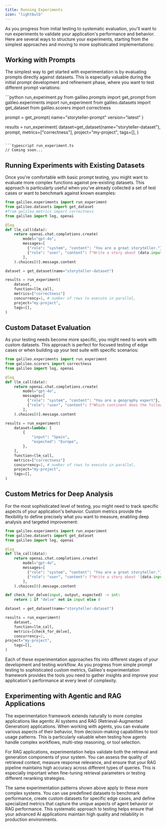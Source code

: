```yaml
---
title: Running Experiments
icon: "lightbulb"
---
```


As you progress from initial testing to systematic evaluation, you'll want to run experiments to validate your application's performance and behavior. Here are several ways to structure your experiments, starting from the simplest approaches and moving to more sophisticated implementations:

## Working with Prompts

The simplest way to get started with experimentation is by evaluating prompts directly against datasets. This is especially valuable during the initial prompt development and refinement phase, where you want to test different prompt variations:

<CodeGroup>
```python run_experiment.py
from galileo.prompts import get_prompt
from galileo.experiments import run_experiment
from galileo.datasets import get_dataset
from galileo.scorers import correctness

prompt = get_prompt(
	name="storyteller-prompt"
	version="latest"
)

results = run_experiment(
	dataset=get_dataset(name="storyteller-dataset"),
	prompt,
	metrics=["correctness"],
	project="my-project",
	tags=[],
)
```

```typescript run_experiment.ts
// Coming soon...
```
</CodeGroup>

## Running Experiments with Existing Datasets

Once you're comfortable with basic prompt testing, you might want to evaluate more complex functions against pre-existing datasets. This approach is particularly useful when you've already collected a set of test cases or want to benchmark against known examples:

```python
from galileo.experiments import run_experiment
from galileo.datasets import get_dataset
#from galileo.metrics import correctness
from galileo import log, openai

@log
def llm_call(data):
	return openai.chat.completions.create(
        model="gpt-4o",
        messages=[
          {"role": "system", "content": "You are a great storyteller."},
          {"role": "user", "content": f"Write a story about {data.input}"}
        ],
    ).choices[0].message.content

dataset = get_dataset(name="storyteller-dataset")

results = run_experiment(
	dataset,
	function=llm_call,
	metrics=["correctness"]
	concurrency=1, # number of rows to execute in parallel,
	project="my-project",
	tags=[],
)
```

## Custom Dataset Evaluation

As your testing needs become more specific, you might need to work with custom datasets. This approach is perfect for focused testing of edge cases or when building up your test suite with specific scenarios:

```python
from galileo.experiments import run_experiment
from galileo.scorers import correctness
from galileo import log, openai

@log
def llm_call(data):
	return openai.chat.completions.create(
        model="gpt-4o",
        messages=[
          {"role": "system", "content": "You are a geography expert"},
          {"role": "user", "content": f"Which continent does the following country belong to: {data.input}"}
        ],
    ).choices[0].message.content

results = run_experiment(
	dataset=lambda: [
        {
            "input": "Spain",
            "expected": "Europe",
        },
    ],
	function=llm_call,
	metrics=["correctness"]
	concurrency=1, # number of rows to execute in parallel,
	project="my-project",
	tags=[],
)
```

## Custom Metrics for Deep Analysis

For the most sophisticated level of testing, you might need to track specific aspects of your application's behavior. Custom metrics provide the flexibility to define precisely what you want to measure, enabling deep analysis and targeted improvement:

```python
from galileo.experiments import run_experiment
from galileo.datasets import get_dataset
from galileo import log, openai

@log
def llm_call(data):
	return openai.chat.completions.create(
        model="gpt-4o",
        messages=[
          {"role": "system", "content": "You are a great storyteller."},
          {"role": "user", "content": f"Write a story about '{data.input}' and make it sound like a human wrote it."}
        ],
    ).choices[0].message.content

def check_for_delve(input, output, expected) -> int:
	return 1 if "delve" not in input else 0

dataset = get_dataset(name="storyteller-dataset")

results = run_experiment(
	dataset,
	function=llm_call,
	metrics=[check_for_delve],
	concurrency=2,	
project="my-project",
	tags=[],
)
```

Each of these experimentation approaches fits into different stages of your development and testing workflow. As you progress from simple prompt testing to sophisticated custom metrics, Galileo's experimentation framework provides the tools you need to gather insights and improve your application's performance at every level of complexity.

## Experimenting with Agentic and RAG Applications

The experimentation framework extends naturally to more complex applications like agentic AI systems and RAG (Retrieval-Augmented Generation) applications. When working with agents, you can evaluate various aspects of their behavior, from decision-making capabilities to tool usage patterns. This is particularly valuable when testing how agents handle complex workflows, multi-step reasoning, or tool selection.

For RAG applications, experimentation helps validate both the retrieval and generation components of your system. You can assess the quality of retrieved context, measure response relevance, and ensure that your RAG pipeline maintains high accuracy across different types of queries. This is especially important when fine-tuning retrieval parameters or testing different reranking strategies.

The same experimentation patterns shown above apply to these more complex systems. You can use predefined datasets to benchmark performance, create custom datasets for specific edge cases, and define specialized metrics that capture the unique aspects of agent behavior or RAG performance. This systematic approach to testing helps ensure that your advanced AI applications maintain high quality and reliability in production environments.

